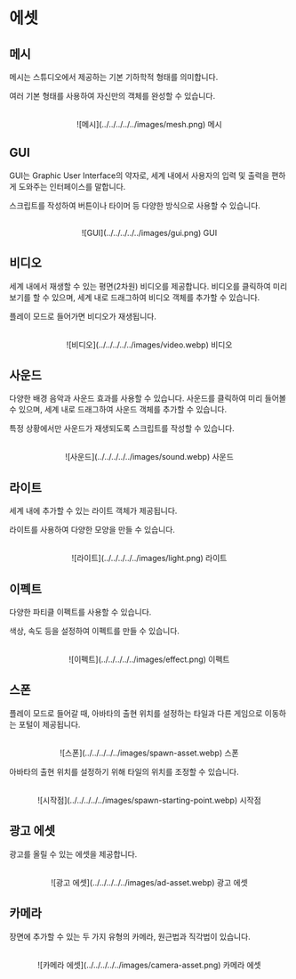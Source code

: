 # 에셋

## 메시

메시는 스튜디오에서 제공하는 기본 기하학적 형태를 의미합니다.

여러 기본 형태를 사용하여 자신만의 객체를 완성할 수 있습니다.

<br />
<center>![메시](../../../../../images/mesh.png) 메시</center>

## GUI

GUI는 Graphic User Interface의 약자로, 세계 내에서 사용자의 입력 및 출력을 편하게 도와주는 인터페이스를 말합니다.

스크립트를 작성하여 버튼이나 타이머 등 다양한 방식으로 사용할 수 있습니다.

<br />
<center>![GUI](../../../../../images/gui.png) GUI</center>

## 비디오

세계 내에서 재생할 수 있는 평면(2차원) 비디오를 제공합니다. 비디오를 클릭하여 미리보기를 할 수 있으며, 세계 내로 드래그하여 비디오 객체를 추가할 수 있습니다.

플레이 모드로 들어가면 비디오가 재생됩니다.

<br />
<center>![비디오](../../../../../images/video.webp) 비디오</center>

## 사운드

다양한 배경 음악과 사운드 효과를 사용할 수 있습니다. 사운드를 클릭하여 미리 들어볼 수 있으며, 세계 내로 드래그하여 사운드 객체를 추가할 수 있습니다.

특정 상황에서만 사운드가 재생되도록 스크립트를 작성할 수 있습니다.

<br />
<center>![사운드](../../../../../images/sound.webp) 사운드</center>

## 라이트

세계 내에 추가할 수 있는 라이트 객체가 제공됩니다.

라이트를 사용하여 다양한 모양을 만들 수 있습니다.

<br />
<center>![라이트](../../../../../images/light.png) 라이트</center>

## 이펙트

다양한 파티클 이펙트를 사용할 수 있습니다.

색상, 속도 등을 설정하여 이펙트를 만들 수 있습니다.

<br />
<center>![이펙트](../../../../../images/effect.png) 이펙트</center>

## 스폰

플레이 모드로 들어갈 때, 아바타의 출현 위치를 설정하는 타일과 다른 게임으로 이동하는 포털이 제공됩니다.

<br />
<center>![스폰](../../../../../images/spawn-asset.webp) 스폰</center>

아바타의 출현 위치를 설정하기 위해 타일의 위치를 조정할 수 있습니다.

<br />
<center>
  ![시작점](../../../../../images/spawn-starting-point.webp) 시작점
</center>

## 광고 에셋

광고를 올릴 수 있는 에셋을 제공합니다.

<br />
<center>![광고 에셋](../../../../../images/ad-asset.webp) 광고 에셋</center>

## 카메라

장면에 추가할 수 있는 두 가지 유형의 카메라, 원근법과 직각법이 있습니다.

<br />
<center>
  ![카메라 에셋](../../../../../images/camera-asset.png) 카메라 에셋
</center>
